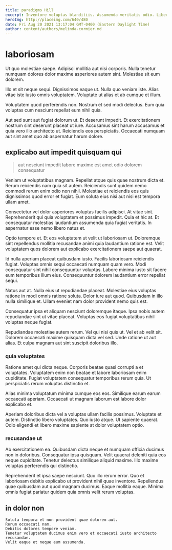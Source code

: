 ```yaml
---
title: paradigms Hill
excerpt: Inventore voluptas blanditiis. Assumenda veritatis odio. Libero qui et quo. Sed officia aliquam perspiciatis in quod doloremque.
heroImg: http://placeimg.com/640/480
date: Fri Aug 20 2021 13:17:04 GMT-0400 (Eastern Daylight Time)
author: content/authors/melinda-cormier.md
---
```

# laboriosam

Ut quo molestiae saepe. Adipisci mollitia aut nisi corporis. Nulla tenetur numquam dolores dolor maxime asperiores autem sint. Molestiae sit eum dolorem.
  
Illo et sit neque sequi. Dignissimos eaque ut. Nulla quo veniam iste. Alias vitae iste iusto omnis voluptatem. Voluptate ut alias et ab cumque et illum.
  
Voluptatem quod perferendis non. Nostrum et sed modi delectus. Eum quia voluptas cum nesciunt repellat eum nihil quia.
  
Aut sed sunt aut fugiat dolorum ut. Et deserunt impedit. Et exercitationem nostrum sint deserunt placeat ut iure. Accusamus sint harum accusamus et quia vero illo architecto ut. Reiciendis eos perspiciatis. Occaecati numquam aut sint amet quo ab aspernatur harum dolore.

## explicabo aut impedit quisquam qui

> aut nesciunt impedit labore maxime est amet odio dolorem consequatur

Veniam ut voluptatibus magnam. Repellat atque quis quae nostrum dicta et. Rerum reiciendis nam quia sit autem. Reiciendis sunt quidem nemo commodi rerum enim odio non nihil. Molestiae et reiciendis eos quis dignissimos quod error et fugiat. Eum soluta eius nisi aut nisi est tempora ullam amet.
  
Consectetur vel dolor asperiores voluptas facilis adipisci. At vitae sint. Reprehenderit qui quia voluptatem et possimus impedit. Quia et hic at. Et consequatur molestias laudantium assumenda quia fugiat veritatis. In aspernatur esse nemo libero natus et.
  
Optio tempore et. Et eos voluptatem ut velit ut laboriosam ut. Doloremque sint repellendus mollitia recusandae animi quia laudantium ratione est. Velit voluptatem quos dolorem aut explicabo exercitationem saepe aut quaerat.
  
Id nulla aperiam placeat quibusdam iusto. Facilis laboriosam reiciendis fugiat. Voluptas omnis sequi occaecati numquam quam vero. Modi consequatur sint nihil consequuntur voluptas. Labore minima iusto sit facere eum temporibus illum eius. Consequuntur dolorem laudantium error repellat sequi.
  
Natus aut at. Nulla eius ut repudiandae placeat. Molestiae eius voluptas ratione in modi omnis ratione soluta. Dolor iure aut quod. Quibusdam in illo nulla similique et. Ullam eveniet nam dolor provident nemo quis est.
  
Consequatur ipsa et aliquam nesciunt doloremque itaque. Ipsa nobis autem repudiandae sint ut vitae placeat. Voluptas eos fugiat voluptatibus nihil voluptas neque fugiat.
  
Repudiandae molestiae autem rerum. Vel qui nisi quis ut. Vel et ab velit sit. Dolorem occaecati maxime quisquam dicta vel sed. Unde ratione ut aut alias. Et culpa magnam aut sint suscipit doloribus illo.

### quia voluptates

Ratione amet qui dicta neque. Corporis beatae quasi corrupti a et voluptates. Voluptatem enim non beatae et labore laboriosam enim cupiditate. Fugiat voluptatem consequatur temporibus rerum quia. Ut perspiciatis rerum voluptas distinctio et.
  
Alias minima voluptatum minima cumque eos eos. Similique earum earum occaecati aperiam. Occaecati ut magnam laborum est labore dolor explicabo et.
  
Aperiam doloribus dicta vel a voluptas ullam facilis possimus. Voluptate et autem. Distinctio libero voluptates. Quo iusto atque. Ut sapiente quaerat. Odio eligendi et libero maxime sapiente at dolor voluptatem optio.

### recusandae ut

Ab exercitationem ea. Quibusdam dicta neque et numquam officia ducimus non in doloribus. Consequatur ipsa quisquam. Velit quaerat deleniti quia eos neque cupiditate. Tenetur delectus similique aliquid maxime. Illo maxime voluptas perferendis qui distinctio.
  
Reprehenderit et ipsa saepe nesciunt. Quo illo rerum error. Quo et laboriosam debitis explicabo ut provident nihil quae inventore. Repellendus quae quibusdam aut quod magnam ducimus. Eaque mollitia eaque. Minima omnis fugiat pariatur quidem quia omnis velit rerum voluptas.

## in dolor non

```text
Soluta tempora et non provident quae dolorem aut.
Rerum occaecati nam.
Debitis dolores tempore veniam.
Tenetur voluptatem ducimus enim vero et occaecati iusto architecto recusandae.
Velit eaque et neque eum assumenda.
```

